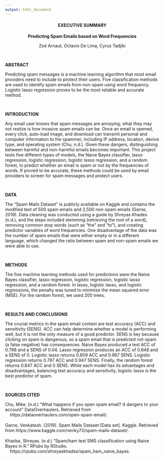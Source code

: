 ```yaml
---
output: html_document
---
```


<center>

#### EXECUTIVE SUMMARY

**Predicting Spam Emails based on Word Frequencies**

Zoë Arnaut, Octavio De Lima, Cyrus Tadjiki

</center>

|
| 

**ABSTRACT**

Predicting spam messages is a machine learning algorithm that most email providers need to include to protect their users. Five classification methods are used to identify spam emails from non-spam using word frequency. Logistic lasso regression proves to be the most reliable and accurate method. 

|
| 
 
**INTRODUCTION**

Any email user knows that spam messages are annoying; what they may not realize is how invasive spam emails can be. Once an email is opened, every click, auto-load image, and download can transmit personal and computer information to the spammer, including IP address, location, device type, and operating system (Chu, n.d.). Given these dangers, distinguishing between harmful and non-harmful emails becomes important. This project tests five different types of models, the Naive Bayes classifier, lasso regression, logistic regression, logistic lasso regression, and a random forest, to predict whether an email is spam or not by the frequencies of words. If proved to be accurate, these methods could be used by email providers to screen for spam messages and protect users.
 
|
| 
 
**DATA**

The “Spam Mails Dataset” is publicly available on Kaggle and contains the modified text of 500 spam emails and 2,500 non-spam emails (Garne, 2019). Data cleaning was conducted using a guide by Shreyas Khades (n.d.), and the steps included stemming (retrieving the root of a word), removing common stop words (such as “the” and “to”), and creating predictor variables of word frequencies. One disadvantage of the data was the number of spam emails that were either empty or in a different language, which changed the ratio between spam and non-spam emails we were able to use.

| 
| 
 
**METHODS**

The five machine learning methods used for predictions were the Naive Bayes classifier, lasso regression, logistic regression, logistic lasso regression, and a random forest. In lasso, logistic lasso, and logistic regressions, the penalty was tuned to minimize the mean squared error (MSE). For the random forest, we used 200 trees.

| 
| 
 
**RESULTS AND CONCLUSIONS**

The crucial metrics in the spam email context are test accuracy (ACC) and sensitivity (SENS). ACC can help determine whether a model is performing well, but it is not the only measure of a good predictor. SENS is key because clicking on spam is dangerous, so a spam email that is predicted not-spam (a false negative) has consequences. Naive Bayes produced a test ACC of 0.788 and a SENS of 0.04. Lasso regression produces an ACC of 0.848 and a SENS of 0.  Logistic lasso returns 0.809 ACC and 0.967 SENS. Logistic regression returns 0.797 ACC and 0.947 SENS. Finally, the random forest returns 0.847 ACC and 0 SENS. While each model has its advantages and disadvantages, balancing test accuracy and sensitivity, logistic lasso is the best predictor of spam.

|
|

**SOURCES CITED** 

| Chu, Mike. (n.d.) “What happens if you open spam email? 4 dangers to your account” DataOverhaulers. Retrieved from 
|     https://dataoverhaulers.com/open-spam-email/. 
|
| Garne, Venkatesh. (2019). Spam Mails Dataset [Data set]. Kaggle. Retrieved from https://www.kaggle.com/venky73/spam-mails-dataset/. 
|
| Khadse, Shreyas. (n.d.) “Spam/ham test SMS classification using Naive Bayes in R.” RPubs by RStudio. 
|     https://rpubs.com/shreyaskhadse/spam_ham_naive_bayes. 